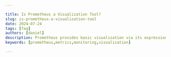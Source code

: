 ```yaml
---

title: Is Prometheus a Visualization Tool?
slug: is-prometheus-a-visualization-tool
date: 2024-07-24
tags: [faq]
authors: [daniel]
description: Prometheus provides basic visualization via its expression browser, which allows for ad hoc queries and….
keywords: [prometheus,metrics,monitoring,visualization]

---
```


<head>
<script
  type="application/ld+json"
  dangerouslySetInnerHTML={{ __html: JSON.stringify({
    "@context": "https://schema.org",
    "@type": "TechArticle",
    "headline": "Is Prometheus a Visualization Tool?",
    "alternativeHeadline": "Understanding the Role of Prometheus in Monitoring and Visualization",
    "author": {
      "@type": "Person",
      "name": "Daniel"
    },
    "publisher": {
      "@type": "Organization",
      "name": "SigNoz",
      "logo": {
        "@type": "ImageObject",
        "url": "https://signoz.io/img/SigNozLogo-orange.svg"
      }
    },
    "datePublished": "2024-07-24T00:00:00Z",
    "dateModified": "2024-07-24T00:00:00Z",
    "mainEntityOfPage": {
      "@type": "WebPage",
      "@id": "https://signoz.io/guides/is-prometheus-a-visualization-tool/"
    },
    "description": "Prometheus provides basic visualization via its expression browser, which allows for ad hoc queries and basic graphing. For more comprehensive dashboards, dedicated visualization tools like Grafana or SigNoz are recommended.",
    "keywords": "prometheus, metrics, monitoring, visualization",
    "articleSection": "Technology",
    "inLanguage": "en",
    "isPartOf": {
      "@type": "Blog",
      "name": "SigNoz Blog",
      "url": "https://signoz.io/blog/"
    },
    "about": [
      {
        "@type": "Thing",
        "name": "Prometheus",
        "description": "An open-source monitoring and alerting toolkit designed for reliability and scalability."
      },
      {
        "@type": "Thing",
        "name": "Monitoring",
        "description": "The process of observing and checking the behavior and outputs of a system."
      },
      {
        "@type": "Thing",
        "name": "Visualization",
        "description": "The representation of data or metrics in a visual format, such as graphs or charts, to make analysis easier."
      }
    ],
    "mentions": [
      {
        "@type": "SoftwareApplication",
        "name": "Prometheus",
        "applicationCategory": "Monitoring Tool"
      },
      {
        "@type": "SoftwareApplication",
        "name": "SigNoz",
        "applicationCategory": "Observability Platform"
      }
    ],
    "mainEntity": {
      "@type": "FAQPage",
      "mainEntity": [
        {
          "@type": "Question",
          "name": "Is Prometheus a visualization tool?",
          "acceptedAnswer": {
            "@type": "Answer",
            "text": "Prometheus itself is not a visualization tool; it is a powerful monitoring and alerting toolkit. However, it includes basic built-in visualization capabilities for ad-hoc exploration and troubleshooting."
          }
        },
        {
          "@type": "Question",
          "name": "What is Prometheus?",
          "acceptedAnswer": {
            "@type": "Answer",
            "text": "Prometheus excels at collecting metrics from various sources, including applications and systems. It stores these metrics as time-series data, making it well-suited for tracking trends, identifying anomalies, and generating alerts."
          }
        },
        {
          "@type": "Question",
          "name": "What are the limitations of Prometheus's built-in visualization?",
          "acceptedAnswer": {
            "@type": "Answer",
            "text": "Prometheus's built-in visualization is primarily for ad-hoc exploration and debugging. It lacks advanced features for creating complex visualizations and comprehensive dashboards."
          }
        },
        {
          "@type": "Question",
          "name": "When should you use a dedicated visualization tool?",
          "acceptedAnswer": {
            "@type": "Answer",
            "text": "You should use a dedicated visualization tool for creating complex dashboards, advanced visualization types, collaboration, long-term data analysis, and integrating with other data sources for unified visualization."
          }
        },
        {
          "@type": "Question",
          "name": "What is SigNoz?",
          "acceptedAnswer": {
            "@type": "Answer",
            "text": "SigNoz is an open-source observability platform that provides a comprehensive solution for monitoring applications and infrastructure. It combines metrics monitoring, [distributed tracing](https://signoz.io/blog/distributed-tracing/), and log management into a single, unified platform."
          }
        }
      ]
    },
    "tutorial": {
      "@type": "HowTo",
      "name": "How to Use Prometheus",
      "step": [
        {
          "@type": "HowToStep",
          "name": "Install Prometheus",
          "text": "Download and install Prometheus from the official website."
        },
        {
          "@type": "HowToStep",
          "name": "Configure Prometheus",
          "text": "Set up the Prometheus configuration file to define scrape targets and rules."
        },
        {
          "@type": "HowToStep",
          "name": "Start Prometheus",
          "text": "Run the Prometheus server to start collecting metrics."
        },
        {
          "@type": "HowToStep",
          "name": "Set Up Alerting",
          "text": "Integrate Prometheus with Alertmanager to manage alerts."
        },
        {
          "@type": "HowToStep",
          "name": "Visualize Metrics",
          "text": "Use Grafana or SigNoz for advanced visualization of metrics collected by Prometheus."
        }
      ]
    }
  }) }}
/>
</head>

Prometheus itself is not a visualization tool; it is a powerful monitoring and alerting toolkit. However, it does include basic built-in visualization capabilities, which are intended for ad-hoc exploration and troubleshooting rather than for creating comprehensive dashboards. To create rich, interactive dashboards and gain deeper insights from your metrics, you will typically use a dedicated visualization tool.

## What is Prometheus?

Prometheus excels at collecting metrics from various sources, including applications, and systems. It stores these metrics as time-series data, making it well-suited for tracking trends, identifying anomalies, and generating alerts. 

## Prometheus's Built-In Visualization Tool

Prometheus includes two main visualization components:

- Expression Browser: This simple web interface lets you enter PromQL queries and immediately see the results as graphs or tables. It's great for quick ad-hoc exploration and troubleshooting.
- Console Templates: These are <a href="https://prometheus.io/docs/visualization/consoles/" rel="noopener noreferrer nofollow" target="_blank">customizable Go templates</a> that allow you to create basic dashboards within Prometheus. They offer more flexibility than the Expression Browser but have a steep learning curve.

### Limitations of Prometheus's Built-In Visualization

- Prometheus visualization is primarily for ad-hoc exploration and debugging.
- It lacks advanced features for creating complex visualizations.

## When to Use Prometheus's Built-In Visualization vs. a Dedicated Visualization Tool

Prometheus's built-in visualization tools are suitable for specific scenarios, while dedicated visualization tools offer more comprehensive capabilities for complex use cases. Here's a breakdown to help you decide which to use:

### When to Use Prometheus's Built-In Visualization

- Quick ad-hoc queries: If you need to quickly inspect metrics and perform simple data exploration, Prometheus's expression browser and basic graphing are sufficient.
- Limited visualization needs: If your monitoring requirements are relatively simple and don't require advanced visualizations or dashboards, Prometheus's built-in capabilities might suffice.

### When to Use a Dedicated Visualization Tool

- Complex dashboards: If you need to create comprehensive dashboards with multiple panels, custom layouts, and interactive elements, a dedicated visualization tool in this area.
- Advanced visualization types: A dedicated visualization tool offers a wide range of visualization options, including heatmaps, histograms, gauges, and more, which are not available in Prometheus.
- Collaboration and sharing: Dedicated visualization tools allow you to easily share dashboards with your team members, and stakeholders, or even embed them in external applications.
- Alerting integration: Dedicated visualization tools integrate seamlessly with Prometheus's alerting system, enabling you to create visually appealing alerts and notifications based on your dashboards.
- Long-term data analysis: If you need to analyze historical trends and patterns in your metrics data over extended periods, dedicated visualization tools provide better tools for this purpose.
- Integrating with other data sources for unified visualization: Dedicated tools can connect to various data sources (databases, logs, cloud services, etc.), allowing you to visualize metrics from Prometheus alongside other relevant data. This gives you a holistic understanding of your systems and applications.
- Simplifying monitoring: Instead of jumping between different tools to monitor various aspects of your infrastructure, a unified visualization allows you to see everything in one place, saving time and effort.

## A Dedicated Visualization and Monitoring Tool - SigNoz

While Prometheus is a powerhouse for collecting and storing metrics data, its built-in UI is primarily functional rather than visually appealing or designed for deep analysis. A good option is to use a dedicated visualization and monitoring tool like SigNoz to analyze your metrics data

[SigNoz](https://signoz.io/docs/introduction/) is an open-source observability platform that provides a comprehensive solution for monitoring applications and infrastructure. It combines metrics monitoring, distributed tracing, and log management into a single, unified platform.

SigNoz provides:

- Intuitive Visualization: SigNoz transforms raw [Prometheus metrics](https://signoz.io/guides/what-are-the-4-types-of-metrics-in-prometheus/) into meaningful visualizations through customizable dashboards. You can easily create interactive graphs, charts, and tables to comprehensively understand your system's performance and health.
- [Unified Observability](https://signoz.io/unified-observability/): SigNoz goes beyond just visualizing metrics. It brings metrics, traces, and logs together, offering a comprehensive view of your systems.
- Performance and Scalability: SigNoz uses Clockhouse for storage. ClickHouse enables SigNoz to handle large volumes of data and complex queries with ease.
- OpenTelemetry Native: SigNoz is built on OpenTelemetry, an emerging industry standard for instrumentation and observability. This ensures vendor neutrality, flexibility, and seamless integration with a wide range of tools and frameworks.

## Conclusion

Prometheus stands out as a robust monitoring and alerting toolkit, leveraging its strength in metric collection and storage. Prometheus comes with basic visualization capabilities but for comprehensive analysis of metrics data, it is more suitable to use a dedicated visualization tool.

Key Takeaways:

- The Expression Browser and Console Templates within Prometheus are useful for quick checks and basic dashboards.
- For complex dashboards, advanced visualizations, collaboration, long-term data analysis, and integration with other data sources, dedicated visualization tools are necessary.
